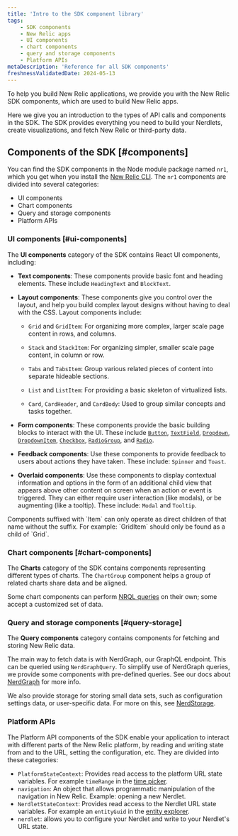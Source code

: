 ```yaml
---
title: 'Intro to the SDK component library'
tags:
    - SDK components
    - New Relic apps
    - UI components
    - chart components
    - query and storage components
    - Platform APIs
metaDescription: 'Reference for all SDK components'
freshnessValidatedDate: 2024-05-13
---
```


To help you build New Relic applications, we provide you with the New Relic SDK components, which are used to build New Relic apps.

Here we give you an introduction to the types of API calls and components in the SDK. The SDK provides everything you need to build your Nerdlets, create visualizations, and fetch New Relic or third-party data.

## Components of the SDK [#components]

You can find the SDK components in the Node module package named `nr1`, which you get when you install the [New Relic CLI](/docs/new-relic-solutions/tutorials/new-relic-cli/#install-the-new-relic-cli). The `nr1` components are divided into several categories:

* UI components
* Chart components
* Query and storage components
* Platform APIs

### UI components [#ui-components]

The **UI components** category of the SDK contains React UI components, including:

* **Text components**: These components provide basic font and heading elements. These include `HeadingText` and `BlockText`.

* **Layout components**: These components give you control over the layout, and help you build complex layout designs without having to deal with the CSS. Layout components include:

  * `Grid` and `GridItem`: For organizing more complex, larger scale page content in rows, and columns.

  * `Stack` and `StackItem`: For organizing simpler, smaller scale page content, in column or row.

  * `Tabs` and `TabsItem`: Group various related pieces of content into separate hideable sections.

  * `List` and `ListItem`: For providing a basic skeleton of virtualized lists.

  * `Card`, `CardHeader`, and `CardBody`: Used to group similar concepts and tasks together.

* **Form components**: These components provide the basic building blocks to interact with the UI. These include [`Button`](/docs/new-relic-solutions/build-nr-ui/sdk-component/controls/button), [`TextField`](/docs/new-relic-solutions/build-nr-ui/sdk-component/controls/TextField), [`Dropdown`](/docs/new-relic-solutions/build-nr-ui/sdk-component/controls/dropdown), [`DropdownItem`](/docs/new-relic-solutions/build-nr-ui/sdk-component/controls/DropdownItem), [`Checkbox`](/docs/new-relic-solutions/build-nr-ui/sdk-component/controls/checkbox), [`RadioGroup`](/docs/new-relic-solutions/build-nr-ui/sdk-component/controls/RadioGroup), and [`Radio`](/docs/new-relic-solutions/build-nr-ui/sdk-component/controls/radio).

* **Feedback components**: Use these components to provide feedback to users about actions they have taken. These include: `Spinner` and `Toast`.

* **Overlaid components**: Use these components to display contextual information and options in the form of an additional child view that appears above other content on screen when an action or event is triggered. They can either require user interaction (like modals), or be augmenting (like a tooltip). These include: `Modal` and `Tooltip`.

<Callout variant="important">
  Components suffixed with `Item` can only operate as direct children of that name without the suffix. For example: `GridItem` should only be found as a child of `Grid`.
</Callout>

### Chart components [#chart-components]

The **Charts** category of the SDK contains components representing different types of charts. The `ChartGroup` component helps a group of related charts share data and be aligned.

Some chart components can perform [NRQL queries](/docs/nrql/get-started/introduction-nrql-new-relics-query-language/) on their own; some accept a customized set of data.

### Query and storage components [#query-storage]

The **Query components** category contains components for fetching and storing New Relic data.

The main way to fetch data is with NerdGraph, our GraphQL endpoint. This can be queried using `NerdGraphQuery`. To simplify use of NerdGraph queries, we provide some components with pre-defined queries. See our docs about [NerdGraph](/docs/apis/nerdgraph/get-started/introduction-new-relic-nerdgraph) for more info.

We also provide storage for storing small data sets, such as configuration settings data, or user-specific data. For more on this, see [NerdStorage](/docs/new-relic-solutions/build-nr-ui/nerdstorage).

### Platform APIs

The Platform API components of the SDK enable your application to interact with different parts of the New Relic platform, by reading and writing state from and to the URL, setting the configuration, etc. They are divided into these categories:

* `PlatformStateContext`: Provides read access to the platform URL state variables. For example `timeRange` in the [time picker](/docs/query-your-data/explore-query-data/dashboards/manage-your-dashboard/#dash-time-picker).
* `navigation`: An object that allows programmatic manipulation of the navigation in New Relic. Example: opening a new Nerdlet.
* `NerdletStateContext`: Provides read access to the Nerdlet URL state variables. For example an `entityGuid` in the [entity explorer](/docs/new-relic-solutions/new-relic-one/core-concepts/new-relic-explorer-view-performance-across-apps-services-hosts/).
* `nerdlet`: allows you to configure your Nerdlet and write to your Nerdlet's URL state.
